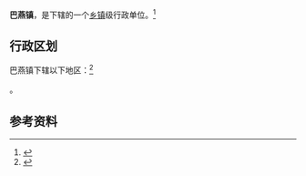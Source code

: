 {{中国乡级行政区|63/21/27/100/000}}

'''巴燕镇'''，是{{PRC admin/fullname|63/21/27/100/000|3}}下辖的一个[[乡镇|乡镇]]级行政单位。<ref>{{PRC admin/ref sgc|{{PRC admin/parent|63/21/27/100/000}}}}</ref>

== 行政区划 ==

巴燕镇下辖以下地区：<ref>{{PRC admin/ref sgc|63/21/27/100/000}}</ref>

{{PRC admin/children|63/21/27/100/000}}。

== 参考资料 ==

{{reflist}}

{{行政区划小作品}}
{{PRC admin/navcat|63/21/27/100/000}}
